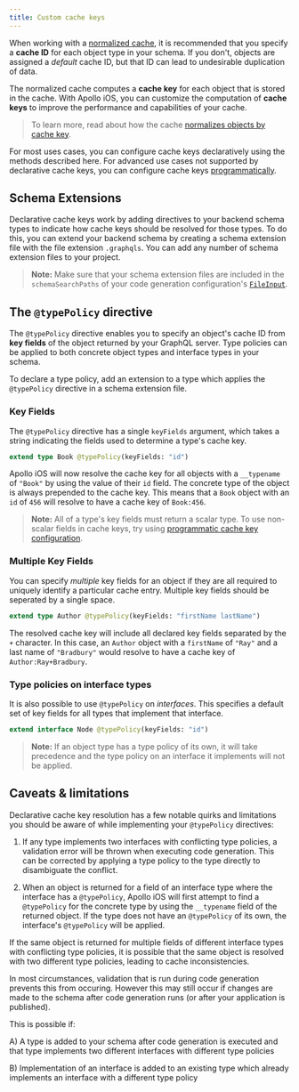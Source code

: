 ```yaml
---
title: Custom cache keys
---
```


When working with a [normalized cache](./introduction#what-is-a-normalized-cache), it is recommended that you specify a **cache ID** for each object type in your schema. If you don't, objects are assigned a *default* cache ID, but that ID can lead to undesirable duplication of data.

The normalized cache computes a **cache key** for each object that is stored in the cache. With Apollo iOS, you can customize the computation of **cache keys** to improve the performance and capabilities of your cache.

> To learn more, read about how the cache [normalizes objects by cache key](./introduction#normalizing-objects-by-cache-key).

For most uses cases, you can configure cache keys declaratively using the methods described here. For advanced use cases not supported by declarative cache keys, you can configure cache keys [programmatically](./programmatic-cache-keys).

## Schema Extensions

Declarative cache keys work by adding directives to your backend schema types to indicate how cache keys should be resolved for those types. To do this, you can extend your backend schema by creating a schema extension file with the file extension `.graphqls`. You can add any number of schema extension files to your project.

> **Note:** Make sure that your schema extension files are included in the `schemaSearchPaths` of your code generation configuration's [`FileInput`](./../code-generation/codegen-configuration#file-input).

## The `@typePolicy` directive

The `@typePolicy` directive enables you to specify an object's cache ID from **key fields** of the object returned by your GraphQL server. Type policies can be applied to both concrete object types and interface types in your schema.

To declare a type policy, add an extension to a type which applies the `@typePolicy` directive in a schema extension file.

### Key Fields

The `@typePolicy` directive has a single `keyFields` argument, which takes a string indicating the fields used to determine a type's cache key.

```graphql title="typePolicies.graphqls"
extend type Book @typePolicy(keyFields: "id")
```

Apollo iOS will now resolve the cache key for all objects with a `__typename` of `"Book"` by using the value of their `id` field. The concrete type of the object is always prepended to the cache key. This means that a `Book` object with an `id` of `456` will resolve to have a cache key of `Book:456`.

> **Note:** All of a type's key fields must return a scalar type. To use non-scalar fields in cache keys, try using [programmatic cache key configuration](./programmatic-cache-keys).

### Multiple Key Fields

You can specify _multiple_ key fields for an object if they are all required to uniquely identify a particular cache entry. Multiple key fields should be seperated by a single space.

```graphql title="typePolicies.graphqls"
extend type Author @typePolicy(keyFields: "firstName lastName")
```

The resolved cache key will include all declared key fields separated by the `+` character. In this case, an `Author` object with a `firstName` of `"Ray"` and a last name of `"Bradbury"` would resolve to have a cache key of `Author:Ray+Bradbury`.

### Type policies on interface types

It is also possible to use `@typePolicy` on _interfaces_. This specifies a default set of key fields for all types that implement that interface.

```graphql title="extra.graphqls"
extend interface Node @typePolicy(keyFields: "id")
```

> **Note:** If an object type has a type policy of its own, it will take precedence and the type policy on an interface it implements will not be applied.

## Caveats & limitations

Declarative cache key resolution has a few notable quirks and limitations you should be aware of while implementing your `@typePolicy` directives:

1. If any type implements two interfaces with conflicting type policies, a validation error will be thrown when executing code generation. This can be corrected by applying a type policy to the type directly to disambiguate the conflict.

2. When an object is returned for a field of an interface type where the interface has a `@typePolicy`, Apollo iOS will first attempt to find a `@typePolicy` for the concrete type by using the `__typename` field of the returned object. If the type does not have an `@typePolicy` of its own, the interface's `@typePolicy` will be applied.

If the same object is returned for multiple fields of different interface types with conflicting type policies, it is possible that the same object is resolved with two different type policies, leading to cache inconsistencies.

In most circumstances, validation that is run during code generation prevents this from occuring. However this may still occur if changes are made to the schema after code generation runs (or after your application is published).

This is possible if:

  A) A type is added to your schema after code generation is executed and that type implements two different interfaces with different type policies

  B) Implementation of an interface is added to an existing type which already implements an interface with a different type policy
